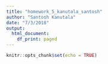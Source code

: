 ```yaml
---
title: "homework_5_kanutala_santosh"
author: "Santosh Kanutala"
date: "7/3/2018"
output:
  html_document:
    df_print: paged
---
```


```r
knitr::opts_chunk$set(echo = TRUE)
```






